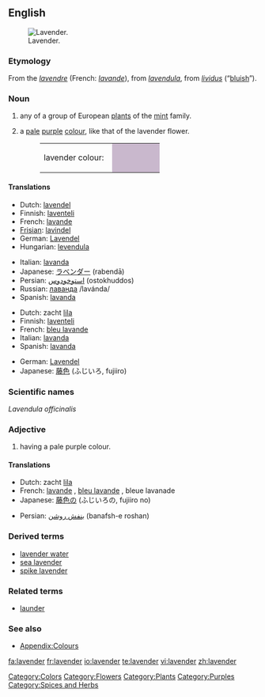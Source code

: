 ==English==
[[Image:Topped lavender.jpg|thumb|right|Lavender.]]
===Etymology===
From the {{AF.}} ''[[lavendre]]'' (French: ''[[lavande]]''), from {{ML.}} ''[[lavendula]]'', from ''[[lividus]]'' (“[[bluish]]”).

===Noun===
{{wikipedia}}
{{en-noun|s|-}}

# any of a group of European [[plant]]s of the [[mint]] family.
# {{colour}} a [[pale]] [[purple]] [[color|colour]], like that of the lavender flower.
#:<table><tr><td>lavender colour: &nbsp;</td><td bgcolor="#C9B8CD" width="80">&nbsp; </td></tr></table>

====Translations====
{{trans-top|plant}}
*Dutch: [[lavendel]]
*Finnish: [[laventeli]]
*French: [[lavande]] {{f}}
*[[Frisian]]: [[lavindel]]
*German: [[Lavendel]] {{m}}
*Hungarian: [[levendula]]
{{trans-mid}}
*Italian: [[lavanda]] {{f}}
*Japanese: [[ラベンダー]] (rabendā)
*Persian: [[استوخودوس]] (ostokhuddos)
*Russian: [[лаванда]] /lavánda/ {{f}}
*Spanish: [[lavanda]]
{{trans-bottom}}

{{trans-top|colour}}
*Dutch: zacht [[lila]]
*Finnish: [[laventeli]]
*French: [[bleu lavande]] {{m}}
*Italian: [[lavanda]] {{f}}
*Spanish: [[lavanda]]
{{trans-mid}}
*German: [[Lavendel]] {{m}}
*Japanese: [[藤色]] (ふじいろ, fujiiro)
{{trans-bottom}}

===Scientific names===
''Lavendula officinalis''

===Adjective===
{{en-adj}}

# {{colour}} having a pale purple colour.

====Translations====
{{trans-top|colour}}
*Dutch: zacht [[lila]]
*French: [[lavande]] {{mf}}, [[bleu lavande]] {{m}}, bleue lavanade {{f}}
*Japanese: [[藤色]]の (ふじいろの, fujiiro no)
{{trans-mid}}
*Persian: [[بنفش روشن]] (banafsh-e roshan)
{{trans-bottom}}

===Derived terms===
*[[lavender water]]
*[[sea lavender]]
*[[spike lavender]]

===Related terms===
*[[launder]]

===See also===
*[[Wiktionary_Appendix:Colours|Appendix:Colours]]

[[Category:Colors]]
[[Category:Flowers]]
[[Category:Plants]]
[[Category:Purples]]
[[Category:Spices and Herbs]]

[[fa:lavender]]
[[fr:lavender]]
[[io:lavender]]
[[te:lavender]]
[[vi:lavender]]
[[zh:lavender]]
